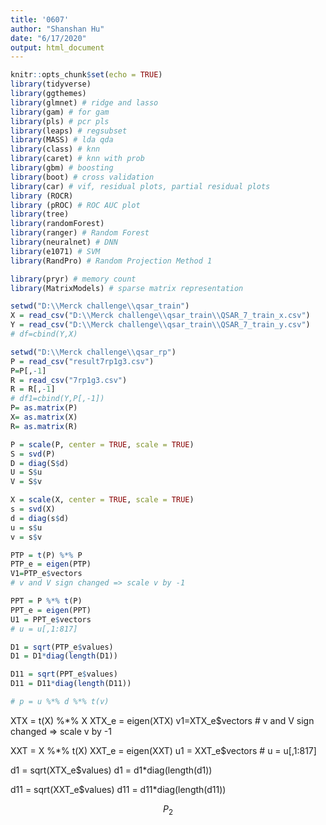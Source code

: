 ```yaml
---
title: '0607'
author: "Shanshan Hu"
date: "6/17/2020"
output: html_document
---
```


```r
knitr::opts_chunk$set(echo = TRUE)
library(tidyverse)
library(ggthemes)
library(glmnet) # ridge and lasso
library(gam) # for gam
library(pls) # pcr pls
library(leaps) # regsubset
library(MASS) # lda qda
library(class) # knn
library(caret) # knn with prob
library(gbm) # boosting
library(boot) # cross validation
library(car) # vif, residual plots, partial residual plots
library (ROCR) 
library (pROC) # ROC AUC plot
library(tree)
library(randomForest)
library(ranger) # Random Forest
library(neuralnet) # DNN
library(e1071) # SVM
library(RandPro) # Random Projection Method 1

library(pryr) # memory count
library(MatrixModels) # sparse matrix representation
```

```r
setwd("D:\\Merck challenge\\qsar_train")
X = read_csv("D:\\Merck challenge\\qsar_train\\QSAR_7_train_x.csv") 
Y = read_csv("D:\\Merck challenge\\qsar_train\\QSAR_7_train_y.csv") 
# df=cbind(Y,X)

setwd("D:\\Merck challenge\\qsar_rp")
P = read_csv("result7rp1g3.csv")
P=P[,-1]
R = read_csv("7rp1g3.csv")
R = R[,-1]
# df1=cbind(Y,P[,-1])
P= as.matrix(P)
X= as.matrix(X)
R= as.matrix(R)
```

```r
P = scale(P, center = TRUE, scale = TRUE)
S = svd(P)
D = diag(S$d)
U = S$u
V = S$v

X = scale(X, center = TRUE, scale = TRUE)
s = svd(X)
d = diag(s$d)
u = s$u
v = s$v
```

```r
PTP = t(P) %*% P
PTP_e = eigen(PTP)
V1=PTP_e$vectors
# v and V sign changed => scale v by -1

PPT = P %*% t(P)
PPT_e = eigen(PPT)
U1 = PPT_e$vectors
# u = u[,1:817]

D1 = sqrt(PTP_e$values)
D1 = D1*diag(length(D1))

D11 = sqrt(PPT_e$values)
D11 = D11*diag(length(D11))

# p = u %*% d %*% t(v)
```

XTX = t(X) %*% X
XTX_e = eigen(XTX)
v1=XTX_e$vectors
# v and V sign changed => scale v by -1

XXT = X %*% t(X)
XXT_e = eigen(XXT)
u1 = XXT_e$vectors
# u = u[,1:817]

d1 = sqrt(XTX_e$values)
d1 = d1*diag(length(d1))

d11 = sqrt(XXT_e$values)
d11 = d11*diag(length(d11))


$$P_2$$


















